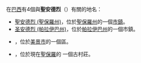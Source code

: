 {{noteTA
|G1=地名
}}
在[[巴西|巴西]]有4個與'''聖安德烈'''（{{lang-pt|Santo André}}）有關的地名：
* [[聖安德烈_(聖保羅州)|聖安德烈 (聖保羅州)]]，位於[[聖保羅州|聖保羅州]]的一個[[市鎮_(巴西)|市鎮]]。
* [[圣安德烈_(帕拉伊巴州)|圣安德烈 (帕拉伊巴州)]]，位於[[帕拉伊巴州|帕拉伊巴州]]的一個市鎮。
* {{link-pt|聖安德烈 (美景市)|Santo André (Belo Horizonte)}}，位於[[美景市|美景市]]的一個區。
* {{link-pt|聖安德烈達博達杜坎普|Santo André da Borda do Campo}}，位於現在[[聖保羅_(巴西)|聖保羅]]的 一個古村莊。
{{disambig}}